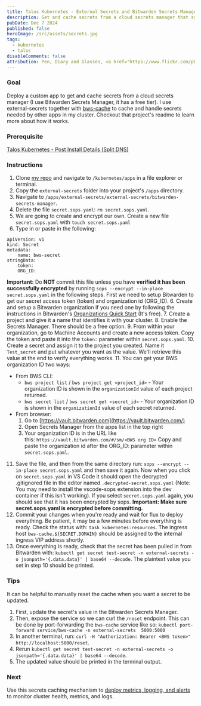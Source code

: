 ```yaml
---
title: Talos Kubernetes - External Secrets and Bitwarden Secrets Manager
description: Get and cache secrets from a cloud secrets manager that syncs updates automatically, for free.
pubDate: Dec 7 2024
published: false
heroImage: /src/assets/secrets.jpg
tags:
  - kubernetes
  - talos
disableComments: false
attribution: Pen, Diary and Glasses, <a href="https://www.flickr.com/photos/46959536@N04/4827013488"></a>Generation Bass</a>, <a href="https://creativecommons.org/licenses/by/2.0">CC BY 2.0</a>, via flickr
---
```

### Goal
Deploy a custom app to get and cache secrets from a cloud secrets manager (I use Bitwarden Secrets Manager, it has a free tier). I use external-secrets together with [bws-cache](https://github.com/rippleFCL/bws-cache) to cache and handle secrets needed by other apps in my cluster. Checkout that project's readme to learn more about how it works. 
### Prerequisite
[Talos Kubernetes - Post Install Details (Split DNS)](../../posts/post-install-details)
### Instructions
1. Clone [my repo](https://github.com/granth7/talos-flux-cluster) and navigate to `/kubernetes/apps` in a file explorer or terminal.
2. Copy the `external-secrets` folder into your project's `/apps` directory.
3. Navigate to `/apps/external-secrets/external-secrets/bitwarden-secrets-manager`.
4. Delete the file `secret.sops.yaml`:
`rm secret.sops.yaml`.
5. We are going to create and encrypt our own. Create a new file `secret.sops.yaml` with 
`touch secret.sops.yaml`
6. Type in or paste in the following:
```
apiVersion: v1
kind: Secret
metadata:
    name: bws-secret
stringData:
    token:
    ORG_ID: 
```
**Important:** Do **NOT** commit this file unless you have **verified it has been successfully encrypted** by running `sops --encrypt --in-place secret.sops.yaml` in the following steps.  First we need to setup Bitwarden to get our secret access token (token) and organization id (ORG_ID).
6. Create and setup a Bitwarden organization if you need one by following the instructions in Bitwarden's [Organizations Quick Start](https://bitwarden.com/help/getting-started-organizations/) (It's free).
7. Create a project and give it a name that identifies it with your cluster.
8. Enable the Secrets Manager. There should be a free option.
9. From within your organization, go to Machine Accounts and create a new access token. Copy the token and paste it into the `token:` parameter within `secret.sops.yaml`.
10. Create a secret and assign it to the project you created. Name it `Test_secret` and put whatever you want as the value. We'll retrieve this value at the end to verify everything works.
11. You can get your BWS organization ID two ways:

- From BWS CLI:
    - `bws project list` / `bws project get <project_id>` - Your organization ID is shown in the `organizationId` value of each project returned.
    - `bws secret list` / `bws secret get <secret_id>` - Your organization ID is shown in the `organizationId` value of each secret returned.
- From browser:
    1. Go to [https://vault.bitwarden.com](https://vault.bitwarden.com/)
    2. Open Secrets Manager from the apps list in the top right
    3. Your organization ID is in the URL like this: `https://vault.bitwarden.com/#/sm/<BWS org ID>`
Copy and paste the organization id after the ORG_ID: parameter within `secret.sops.yaml`.
11. Save the file, and then from the same directory run:
`sops --encrypt --in-place secret.sops.yaml` and then save it again. Now when you click on `secret.sops.yaml` in VS Code it should open the decrypted .gitignored file in the editor named `.decrypted-secret.sops.yaml` (Note: You may need to install the vscode-sops extension into the dev container if this isn't working). If you select `secret.sops.yaml` again, you should see that it has been encrypted by sops. **Important: Make sure secret.sops.yaml is encrypted before committing.**
12. Commit your changes when you're ready and wait for flux to deploy everything. Be patient, it may be a few minutes before everything is ready. Check the status with:
`task kubernetes:resources`. The ingress host `bws-cache.${SECRET.DOMAIN}` should be assigned to the internal ingress VIP address shortly.
13. Once everything is ready, check that the secret has been pulled in from Bitwarden with:
`kubectl get secret test-secret -n external-secrets -o jsonpath='{.data.data}' | base64 --decode`.
The plaintext value you set in step 10 should be printed.
### Tips
It can be helpful to manually reset the cache when you want a secret to be updated. 

1. First, update the secret's value in the Bitwarden Secrets Manager.
2. Then, expose the service so we can curl the `/reset` endpoint. This can be done by port-forwarding the `bws-cache` service like so:
`kubectl port-forward service/bws-cache -n external-secrets  5000:5000`
 3. In another terminal, run:
`curl -H "Authorization: Bearer <BWS token>" http://localhost:5000/reset`.
4. Rerun `kubectl get secret test-secret -n external-secrets -o jsonpath='{.data.data}' | base64 --decode`.
5. The updated value should be printed in the terminal output. 

### Next
Use this secrets caching mechanism to [deploy metrics, logging, and alerts](../../posts/deploy-metrics-logging-alerts) to monitor cluster health, metrics, and logs.